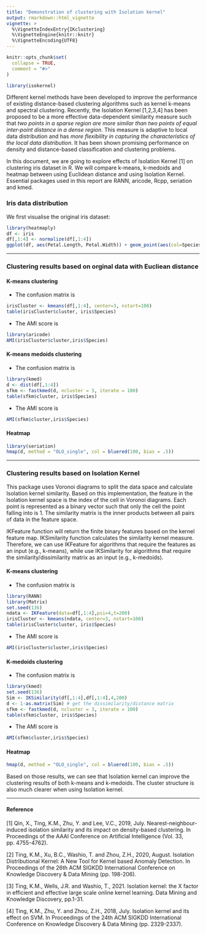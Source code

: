 ---
title: "Demonstration of clustering with Isolation kernel"
output: rmarkdown::html_vignette
vignette: >
  %\VignetteIndexEntry{IKclustering}
  %\VignetteEngine{knitr::knitr}
  %\VignetteEncoding{UTF8}
---

```{r, include = FALSE}
knitr::opts_chunk$set(
  collapse = TRUE,
  comment = "#>"
)
```

```{r setup} 
library(isokernel)
```

Different kernel methods have been developed to improve the performance of existing distance-based clustering algorithms such as kernel k-means and spectral clustering. Recently, the Isolation Kernel [1,2,3,4] has been proposed to be a more effective data-dependent similarity measure such that *two points in a sparse region are more similar than two points of equal inter-point distance in a dense region*. This measure is adaptive to local data distribution and has *more flexibility in capturing the characteristics of the local data distribution*. It has been shown promising performance on density and distance-based classification and clustering problems.

In this document, we are going to explore effects of Isolation Kernel [1] on clustering iris dataset in R. We will compare k-means, k-medoids and heatmap between using Euclidean distance and using Isolation Kernel. Essential packages used in this report are RANN, aricode, Rcpp, seriation and kmed.
 
### Iris data distribution
We first visualise the original iris dataset:

```{r echo=TRUE, warning=FALSE, message=FALSE}
library(heatmaply)
df <- iris
df[,1:4] <- normalize(df[,1:4])
ggplot(df, aes(Petal.Length, Petal.Width)) + geom_point(aes(col=Species), size=1)
```


----------------

 
### Clustering results based on orginal data with Eucliean distance

#### **K-means clustering**
- The confusion matrix is
```{r K-means clustering based on Euclidean distance, echo=TRUE, warning=FALSE}
irisCluster <- kmeans(df[,1:4], center=3, nstart=100) 
table(irisCluster$cluster, iris$Species)
```

- The AMI score is
```{r echo=TRUE, warning=FALSE}
library(aricode)
AMI(irisCluster$cluster,iris$Species)
```
#### **K-means medoids clustering**
- The confusion matrix is
```{r K-medoids clustering based on IK, echo=TRUE, warning=FALSE}
library(kmed)
d <- dist(df[,1:4])  
sfkm <- fastkmed(d, ncluster = 3, iterate = 100)
table(sfkm$cluster, iris$Species)
```

- The AMI score is
```{r echo=TRUE, warning=FALSE}
AMI(sfkm$cluster,iris$Species)
```


#### **Heatmap**

```{r Heatmap based on Euclidean distance, echo=TRUE}
library(seriation)
hmap(d, method = "OLO_single", col = bluered(100, bias = .5))
```


----------------


### Clustering results based on Isolation Kernel 

This package uses Voronoi diagrams to split the data space and calculate Isolation kernel similarity. Based on this implementation, the feature in the Isolation kernel space is the index of the cell in Voronoi diagrams. Each point is represented as a binary vector such that only the cell the point falling into is 1. The similarity matrix is the inner products between all pairs of data in the feature space.

IKFeature function will return the finite binary features based on the kernel feature map. IKSimilarity function calculates the similarity kernel measure. Therefore, we can use IKFeature for algorithms that require the features as an input (e.g., k-means), while use IKSimilarity for algorithms that require the similarity/dissimilarity matrix as an input (e.g., k-medoids).


#### **K-means clustering**  
- The confusion matrix is
```{r K-means clustering based on IK, echo=TRUE, warning=FALSE}
library(RANN)
library(Matrix)
set.seed(136)
ndata <- IKFeature(data=df[,1:4],psi=4,t=200) 
irisCluster <- kmeans(ndata, center=3, nstart=100) 
table(irisCluster$cluster, iris$Species)
```


- The AMI score is
```{r echo=TRUE, warning=FALSE}
AMI(irisCluster$cluster,iris$Species)
```
 
#### **K-medoids clustering**  
- The confusion matrix is
```{r K-medoids clustering based on Euclidean distance, echo=TRUE, warning=FALSE}
library(kmed)
set.seed(136)
Sim <- IKSimilarity(df[,1:4],df[,1:4],4,200)
d <- 1-as.matrix(Sim) # get the dissimilarity/distance matrix
sfkm <- fastkmed(d, ncluster = 3, iterate = 100)
table(sfkm$cluster, iris$Species)
```

- The AMI score is
```{r echo=FALSE, warning=FALSE}
AMI(sfkm$cluster,iris$Species)
```
  
#### **Heatmap**

```{r Heatmap based on IK, echo=TRUE}
hmap(d, method = "OLO_single", col = bluered(100, bias = .5))
```


Based on those results, we can see that Isolation kernel can improve the clustering results of both k-means and k-medoids. The cluster structure is also much clearer when using Isolation kernel.


----------------

#### Reference

[1] Qin, X., Ting, K.M., Zhu, Y. and Lee, V.C., 2019, July. Nearest-neighbour-induced isolation similarity and its impact on density-based clustering. In Proceedings of the AAAI Conference on Artificial Intelligence (Vol. 33, pp. 4755-4762).

[2] Ting, K.M., Xu, B.C., Washio, T. and Zhou, Z.H., 2020, August. Isolation Distributional Kernel: A New Tool for Kernel based Anomaly Detection. In Proceedings of the 26th ACM SIGKDD International Conference on Knowledge Discovery & Data Mining (pp. 198-206).

[3] Ting, K.M., Wells, J.R. and Washio, T., 2021. Isolation kernel: the X factor in efficient and effective large scale online kernel learning. Data Mining and Knowledge Discovery, pp.1-31.

[4] Ting, K.M., Zhu, Y. and Zhou, Z.H., 2018, July. Isolation kernel and its effect on SVM. In Proceedings of the 24th ACM SIGKDD International Conference on Knowledge Discovery & Data Mining (pp. 2329-2337).
 
